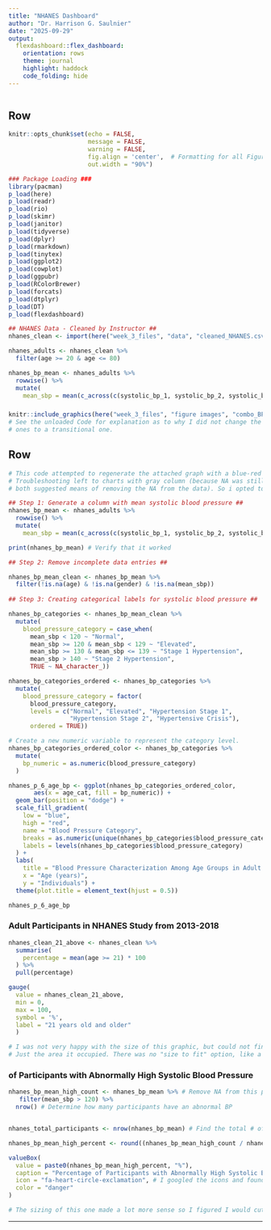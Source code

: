 ```yaml
---
title: "NHANES Dashboard"
author: "Dr. Harrison G. Saulnier"
date: "2025-09-29"
output: 
  flexdashboard::flex_dashboard:
    orientation: rows
    theme: journal
    highlight: haddock
    code_folding: hide
---
```



```r
```

Row {data-height=650}
-------------------------------------
```r
knitr::opts_chunk$set(echo = FALSE,
                      message = FALSE,
                      warning = FALSE,
                      fig.align = 'center',  # Formatting for all Figures
                      out.width = "90%")

### Package Loading ###
library(pacman)
p_load(here)
p_load(readr)
p_load(rio)
p_load(skimr)
p_load(janitor)
p_load(tidyverse)
p_load(dplyr)
p_load(rmarkdown)
p_load(tinytex)
p_load(ggplot2)
p_load(cowplot)
p_load(ggpubr)
p_load(RColorBrewer)
p_load(forcats)
p_load(dtplyr)
p_load(DT)
p_load(flexdashboard)

## NHANES Data - Cleaned by Instructor ##
nhanes_clean <- import(here("week_3_files", "data", "cleaned_NHANES.csv"))

nhanes_adults <- nhanes_clean %>% 
  filter(age >= 20 & age <= 80)

nhanes_bp_mean <- nhanes_adults %>%
  rowwise() %>%
  mutate(
    mean_sbp = mean(c_across(c(systolic_bp_1, systolic_bp_2, systolic_bp_3, systolic_bp_4)), na.rm = TRUE))

```

### 

```r
knitr::include_graphics(here("week_3_files", "figure images", "combo_BP_gender_age.png"))
# See the unloaded Code for explanation as to why I did not change the colors from the gawdy
# ones to a transitional one. 
```

Row {data-height=150}
-------------------------------------

```r

# This code attempted to regenerate the attached graph with a blue-red gradient. However 
# Troubleshooting left to charts with gray column (because NA was still present despite 
# both suggested means of removing the NA from the data). So i opted to use my orinigal gaudy coloring

## Step 1: Generate a column with mean systolic blood pressure ##
nhanes_bp_mean <- nhanes_adults %>%
  rowwise() %>%
  mutate(
    mean_sbp = mean(c_across(c(systolic_bp_1, systolic_bp_2, systolic_bp_3, systolic_bp_4)), na.rm = TRUE))

print(nhanes_bp_mean) # Verify that it worked

## Step 2: Remove incomplete data entries ##

nhanes_bp_mean_clean <- nhanes_bp_mean %>%
  filter(!is.na(age) & !is.na(gender) & !is.na(mean_sbp))
          
## Step 3: Creating categorical labels for systolic blood pressure ##

nhanes_bp_categories <- nhanes_bp_mean_clean %>%
  mutate(
    blood_pressure_category = case_when(
      mean_sbp < 120 ~ "Normal",
      mean_sbp >= 120 & mean_sbp < 129 ~ "Elevated",
      mean_sbp >= 130 & mean_sbp <= 139 ~ "Stage 1 Hypertension",
      mean_sbp > 140 ~ "Stage 2 Hypertension",
      TRUE ~ NA_character_))

nhanes_bp_categories_ordered <- nhanes_bp_categories %>%
  mutate(
    blood_pressure_category = factor(
      blood_pressure_category,
      levels = c("Normal", "Elevated", "Hypertension Stage 1",
                 "Hypertension Stage 2", "Hypertensive Crisis"),
      ordered = TRUE))

# Create a new numeric variable to represent the category level.
nhanes_bp_categories_ordered_color <- nhanes_bp_categories %>%
  mutate(
    bp_numeric = as.numeric(blood_pressure_category)
  )

nhanes_p_6_age_bp <- ggplot(nhanes_bp_categories_ordered_color, 
       aes(x = age_cat, fill = bp_numeric)) + 
  geom_bar(position = "dodge") + 
  scale_fill_gradient(
    low = "blue", 
    high = "red",
    name = "Blood Pressure Category",
    breaks = as.numeric(unique(nhanes_bp_categories$blood_pressure_category)),
    labels = levels(nhanes_bp_categories$blood_pressure_category)
  ) +
  labs(
    title = "Blood Pressure Characterization Among Age Groups in Adult NHANES Participants", 
    x = "Age (years)",
    y = "Individuals") +
  theme(plot.title = element_text(hjust = 0.5))

nhanes_p_6_age_bp


```


### Adult Participants in NHANES Study from 2013-2018
```r

nhanes_clean_21_above <- nhanes_clean %>%
  summarise(
    percentage = mean(age >= 21) * 100
  ) %>%
  pull(percentage)

gauge(
  value = nhanes_clean_21_above,
  min = 0,
  max = 100,
  symbol = '%',
  label = "21 years old and older"
  )

# I was not very happy with the size of this graphic, but could not find a means to have its size increased
# Just the area it occupied. There was no "size to fit" option, like a "print to fit". 
```

### of Participants with Abnormally High Systolic Blood Pressure
```r

nhanes_bp_mean_high_count <- nhanes_bp_mean %>% # Remove NA from this population
   filter(mean_sbp > 120) %>%
  nrow() # Determine how many participants have an abnormal BP


nhanes_total_participants <- nrow(nhanes_bp_mean) # Find the total # of participants

nhanes_bp_mean_high_percent <- round((nhanes_bp_mean_high_count / nhanes_total_participants) * 100, 1)

valueBox(
  value = paste0(nhanes_bp_mean_high_percent, "%"),
  caption = "Percentage of Participants with Abnormally High Systolic BP",
  icon = "fa-heart-circle-exclamation", # I googled the icons and found this was kind of ideal
  color = "danger"
)

# The sizing of this one made a lot more sense so I figured I would cut my losses. 
```

---
